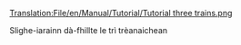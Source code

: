 [[Translation:File/en/Manual/Tutorial/Tutorial three trains.png]]


Slighe-iarainn dà-fhillte le trì trèanaichean